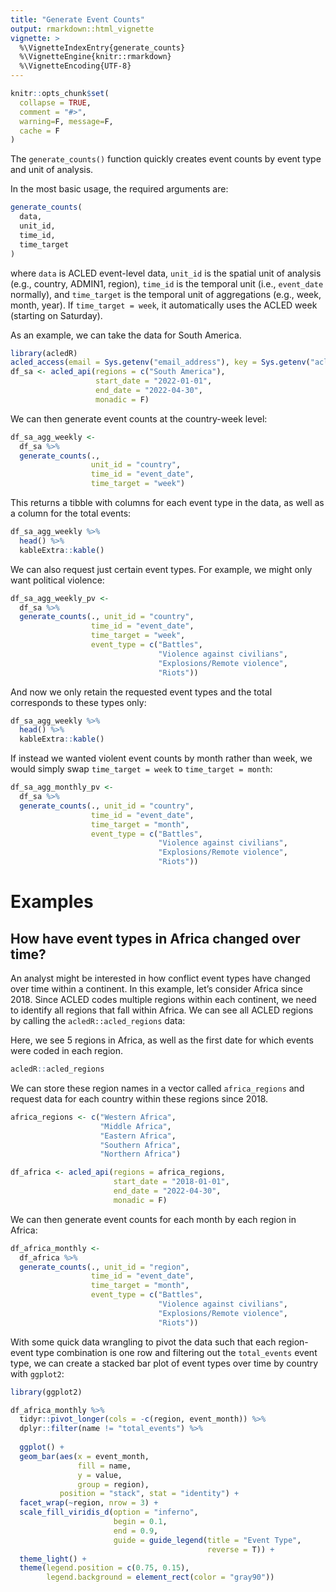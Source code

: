 ```yaml
---
title: "Generate Event Counts"
output: rmarkdown::html_vignette
vignette: >
  %\VignetteIndexEntry{generate_counts}
  %\VignetteEngine{knitr::rmarkdown}
  %\VignetteEncoding{UTF-8}
---
```


```r
knitr::opts_chunk$set(
  collapse = TRUE,
  comment = "#>",
  warning=F, message=F,
  cache = F
)
```



The `generate_counts()` function quickly creates event counts by event type and unit of analysis. 

In the most basic usage, the required arguments are:

```r
generate_counts(
  data,
  unit_id,
  time_id,
  time_target
)
```
where `data` is ACLED event-level data, `unit_id` is the spatial unit of analysis (e.g., country, ADMIN1, region), `time_id` is the temporal unit (i.e., `event_date` normally), and `time_target` is the temporal unit of aggregations (e.g., week, month, year). If `time_target = week`, it automatically uses the ACLED week (starting on Saturday).

As an example, we can take the data for South America.





```r
library(acledR)
acled_access(email = Sys.getenv("email_address"), key = Sys.getenv("acled_key")) 
df_sa <- acled_api(regions = c("South America"),
                   start_date = "2022-01-01",
                   end_date = "2022-04-30",
                   monadic = F)
```

We can then generate event counts at the country-week level:
```r
df_sa_agg_weekly <-
  df_sa %>% 
  generate_counts(., 
                  unit_id = "country", 
                  time_id = "event_date",
                  time_target = "week")
```

This returns a tibble with columns for each event type in the data, as well as a column for the total events:
```r
df_sa_agg_weekly %>% 
  head() %>% 
  kableExtra::kable()
```


We can also request just certain event types. For example, we might only want political violence:
```r
df_sa_agg_weekly_pv <-
  df_sa %>% 
  generate_counts(., unit_id = "country", 
                  time_id = "event_date",
                  time_target = "week",
                  event_type = c("Battles", 
                                 "Violence against civilians", 
                                 "Explosions/Remote violence", 
                                 "Riots"))
```

And now we only retain the requested event types and the total corresponds to these types only:
```r
df_sa_agg_weekly %>% 
  head() %>% 
  kableExtra::kable()
```


If instead we wanted violent event counts by month rather than week, we would simply swap `time_target = week` to `time_target = month`:
```r
df_sa_agg_monthly_pv <-
  df_sa %>% 
  generate_counts(., unit_id = "country", 
                  time_id = "event_date",
                  time_target = "month",
                  event_type = c("Battles", 
                                 "Violence against civilians", 
                                 "Explosions/Remote violence", 
                                 "Riots"))
```


# Examples

## How have event types in Africa changed over time?

An analyst might be interested in how conflict event types have changed over time within a continent. In this example, let's consider Africa since 2018. Since ACLED codes multiple regions within each continent, we need to identify all regions that fall within Africa. We can see all ACLED regions by calling the `acledR::acled_regions` data:


Here, we see 5 regions in Africa, as well as the first date for which events were coded in each region. 

```r
acledR::acled_regions
```

We can store these region names in a vector called `africa_regions` and request data for each country within these regions since 2018.
```r
africa_regions <- c("Western Africa", 
                    "Middle Africa", 
                    "Eastern Africa", 
                    "Southern Africa",
                    "Northern Africa")

df_africa <- acled_api(regions = africa_regions,
                       start_date = "2018-01-01",
                       end_date = "2022-04-30",
                       monadic = F)
```

We can then generate event counts for each month by each region in Africa:
```r
df_africa_monthly <-
  df_africa %>% 
  generate_counts(., unit_id = "region", 
                  time_id = "event_date",
                  time_target = "month",
                  event_type = c("Battles", 
                                 "Violence against civilians", 
                                 "Explosions/Remote violence", 
                                 "Riots"))
```


With some quick data wrangling to pivot the data such that each region-event type combination is one row and filtering out the `total_events` event type, we can create a stacked bar plot of event types over time by country with `ggplot2`:

```r
library(ggplot2)

df_africa_monthly %>% 
  tidyr::pivot_longer(cols = -c(region, event_month)) %>% 
  dplyr::filter(name != "total_events") %>% 
  
  ggplot() +
  geom_bar(aes(x = event_month, 
               fill = name,
               y = value,
               group = region),
           position = "stack", stat = "identity") +
  facet_wrap(~region, nrow = 3) +
  scale_fill_viridis_d(option = "inferno", 
                       begin = 0.1,
                       end = 0.9,
                       guide = guide_legend(title = "Event Type",
                                            reverse = T)) +
  theme_light() +
  theme(legend.position = c(0.75, 0.15),
        legend.background = element_rect(color = "gray90"))



```





